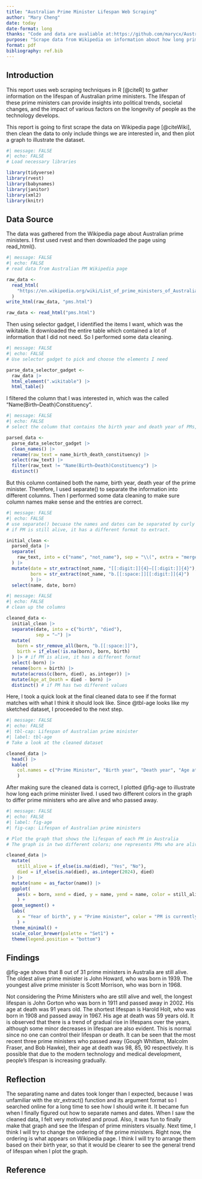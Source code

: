 ```yaml
---
title: "Australian Prime Minister Lifespan Web Scraping"
author: "Mary Cheng"
date: today
date-format: long
thanks: "Code and data are avaliable at:https://github.com/marycx/Australian_PM_lifespan.git"
purpose: "Scrape data from Wikipedia on information about how long prime ministers of Australia lived."
format: pdf
bibliography: ref.bib
---
```


## Introduction

This report uses web scraping techniques in R [@citeR] to gather information on the lifespan of Australian prime ministers. The lifespan of these prime ministers can provide insights into political trends, societal changes, and the impact of various factors on the longevity of people as the technology develops.

This report is going to first scrape the data on Wikipedia page [@citeWiki], then clean the data to only include things we are interested in, and then plot a graph to illustrate the dataset.

```r
#| message: FALSE
#| echo: FALSE
# Load necessary libraries

library(tidyverse)
library(rvest)
library(babynames)
library(janitor)
library(xml2)
library(knitr)
```

## Data Source

The data was gathered from the Wikipedia page about Australian prime ministers. I first used rvest and then downloaded the page using read_html().

```r
#| message: FALSE
#| echo: FALSE
# read data from Australian PM Wikipedia page

raw_data <-
  read_html(
    "https://en.wikipedia.org/wiki/List_of_prime_ministers_of_Australia"
  )
write_html(raw_data, "pms.html")

raw_data <- read_html("pms.html")
```

Then using selector gadget, I identified the items I want, which was the wikitable. It downloaded the entire table which contained a lot of information that I did not need. So I performed some data cleaning.

```r
#| message: FALSE
#| echo: FALSE
# Use selector gadget to pick and choose the elements I need

parse_data_selector_gadget <-
  raw_data |>
  html_element(".wikitable") |>
  html_table()
```

I filtered the column that I was interested in, which was the called "Name(Birth–Death)Constituency".

```r
#| message: FALSE
#| echo: FALSE
# select the column that contains the birth year and death year of PMs, and then clean the column name

parsed_data <-
  parse_data_selector_gadget |> 
  clean_names() |> 
  rename(raw_text = name_birth_death_constituency) |> 
  select(raw_text) |> 
  filter(raw_text != "Name(Birth–Death)Constituency") |> 
  distinct() 
```

But this column contained both the name, birth year, death year of the prime minister. Therefore, I used separate() to separate the information into different columns. Then I performed some data cleaning to make sure column names make sense and the entries are correct.

```r
#| message: FALSE
#| echo: FALSE
# use separate() becuase the names and dates can be separated by curly bracket (. Also extract the year by looking for 4 digits in a row, followed by a dash, and then 4 digits using str_extract().
# if PM is still alive, it has a different format to extract.

initial_clean <-
  parsed_data |>
  separate(
    raw_text, into = c("name", "not_name"), sep = "\\(", extra = "merge",
  ) |> 
  mutate(date = str_extract(not_name, "[[:digit:]]{4}–[[:digit:]]{4}"),
         born = str_extract(not_name, "b.[[:space:]][[:digit:]]{4}")
         ) |>
  select(name, date, born)
```

```r
#| message: FALSE
#| echo: FALSE
# clean up the columns

cleaned_data <-
  initial_clean |>
  separate(date, into = c("birth", "died"), 
           sep = "–") |>
  mutate(
    born = str_remove_all(born, "b.[[:space:]]"),
    birth = if_else(!is.na(born), born, birth)
  ) |> # if PM is alive, it has a different format
  select(-born) |>
  rename(born = birth) |> 
  mutate(across(c(born, died), as.integer)) |> 
  mutate(Age_at_Death = died - born) |> 
  distinct() # if PM has two different values
```

Here, I took a quick look at the final cleaned data to see if the format matches with what I think it should look like. Since @tbl-age looks like my sketched dataset, I proceeded to the next step.

```r
#| message: FALSE
#| echo: FALSE
#| tbl-cap: Lifespan of Australian prime minister
#| label: tbl-age
# Take a look at the cleaned dataset

cleaned_data |>
  head() |>
  kable(
    col.names = c("Prime Minister", "Birth year", "Death year", "Age at death")
    )
```

After making sure the cleaned data is correct, I plotted @fig-age to illustrate how long each prime minister lived. I used two different colors in the graph to differ prime ministers who are alive and who passed away.

```r
#| message: FALSE
#| echo: FALSE
#| label: fig-age
#| fig-cap: Lifespan of Australian prime ministers

# Plot the graph that shows the lifespan of each PM in Australia
# The graph is in two different colors; one represents PMs who are alive and one represents PMs who passed away.

cleaned_data |>
  mutate(
    still_alive = if_else(is.na(died), "Yes", "No"),
    died = if_else(is.na(died), as.integer(2024), died)
  ) |>
  mutate(name = as_factor(name)) |>
  ggplot(
    aes(x = born, xend = died, y = name, yend = name, color = still_alive)
    ) +
  geom_segment() +
  labs(
    x = "Year of birth", y = "Prime minister", color = "PM is currently alive"
    ) +
  theme_minimal() +
  scale_color_brewer(palette = "Set1") +
  theme(legend.position = "bottom")
```

## Findings

@fig-age shows that 8 out of 31 prime ministers in Australia are still alive. The oldest alive prime minister is John Howard, who was born in 1939. The youngest alive prime minister is Scott Morrison, who was born in 1968.

Not considering the Prime Ministers who are still alive and well, the longest lifespan is John Gorton who was born in 1911 and passed away in 2002. His age at death was 91 years old. The shortest lifespan is Harold Holt, who was born in 1908 and passed away in 1967. His age at death was 59 years old. It is observed that there is a trend of gradual rise in lifespans over the years, although some minor decreases in lifespan are also evident. This is normal since no one can control their lifespan or death. It can be seen that the most recent three prime ministers who passed away (Gough Whitlam, Malcolm Fraser, and Bob Hawke), their age at death was 98, 85, 90 respectively. It is possible that due to the modern technology and medical development, people's lifespan is increasing gradually.

## Reflection

The separating name and dates took longer than I expected, because I was unfamiliar with the str_extract() function and its argument format so I searched online for a long time to see how I should write it. It became fun when I finally figured out how to separate names and dates. When I saw the cleaned data, I felt very motivated and proud. Also, it was fun to finally make that graph and see the lifespan of prime ministers visually. Next time, I think I will try to change the ordering of the prime ministers. Right now, the ordering is what appears on Wikipedia page. I think I will try to arrange them based on their birth year, so that it would be clearer to see the general trend of lifespan when I plot the graph.

\newpage

## Reference
